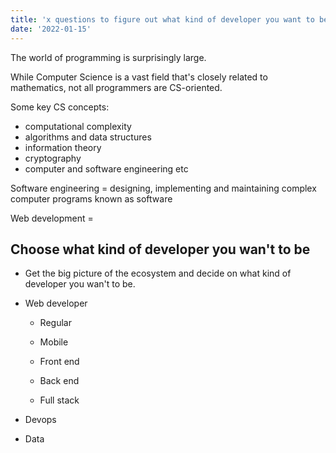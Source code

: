 ```yaml
---
title: 'x questions to figure out what kind of developer you want to be'
date: '2022-01-15'
---
```


The world of programming is surprisingly large.

While Computer Science is a vast field that's closely related to mathematics, not all programmers are CS-oriented.

Some key CS concepts:
- computational complexity
- algorithms and data structures
- information theory
- cryptography
- computer and software engineering
etc

Software engineering = designing, implementing and maintaining complex computer programs known as software

Web development = 


## Choose what kind of developer you wan't to be
- Get the big picture of the ecosystem and decide on what kind of developer you wan't to be.

- Web developer
  - Regular
  - Mobile

  - Front end
  - Back end
  - Full stack
- Devops
- Data